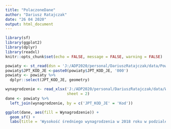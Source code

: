 ---
title: "PolaczoneDane"
author: "Dariusz Ratajczak"
date: "26 04 2020"
output: html_document
---

```{r setup, include = FALSE}
library(sf)
library(ggplot2)
library(dplyr)
library(readxl)
knitr::opts_chunk$set(echo = FALSE, message = FALSE, warning = FALSE)
```

```{r}
powiaty <- st_read(dsn = 'J:/ADP2020/personal/DariuszRatajczak/data/Powiaty.shp')
powiaty$JPT_KOD_JE <-paste0(powiaty$JPT_KOD_JE, '000')
powiaty <- powiaty %>% 
  dplyr::select(JPT_KOD_JE, geometry)

wynagrodzenie <- read_xlsx('J:/ADP2020/personal/DariuszRatajczak/data/Wynagrodzenie.xlsx',
                           sheet = 2)
dane <- powiaty %>%
  left_join(wynagrodzenie, by = c('JPT_KOD_JE' = 'Kod'))

```

```{r}
ggplot(dane, aes(fill = Wynagrodzenie)) +
  geom_sf() +
  labs(title = 'Wysokość średniego wynagrodzenia w 2018 roku w podziale na powiaty') 
```